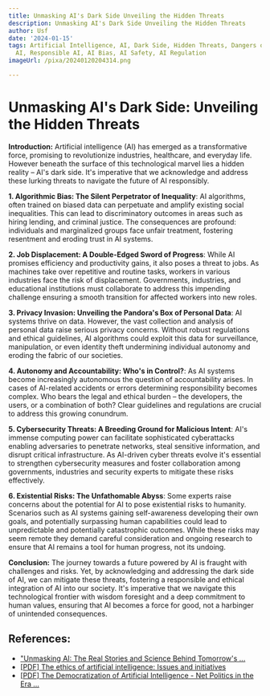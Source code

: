 ```yaml
---
title: Unmasking AI's Dark Side Unveiling the Hidden Threats
description: Unmasking AI's Dark Side Unveiling the Hidden Threats
author: Usf
date: '2024-01-15'
tags: Artificial Intelligence, AI, Dark Side, Hidden Threats, Dangers of AI, Ethical
  AI, Responsible AI, AI Bias, AI Safety, AI Regulation
imageUrl: /pixa/20240120204314.png

---
```

# Unmasking AI's Dark  Side:  Unveiling  the Hidden Threats

**Introduction:**
Artificial intelligence (AI) has emerged as a  transformative force, promising to revolutionize industries, healthcare, and everyday life. However beneath the surface of this  technological marvel lies  a hidden reality – AI's  dark side. It's imperative that we acknowledge and address these lurking threats to navigate the future of AI responsibly.

**1. Algorithmic Bias: The Silent Perpetrator  of Inequality**:
AI algorithms, often trained on biased data can perpetuate and amplify existing  social inequalities. This can  lead to discriminatory  outcomes in areas such as hiring lending, and criminal justice. The consequences  are profound: individuals and marginalized groups face unfair treatment, fostering resentment and eroding trust in  AI systems.

**2. Job Displacement: A Double-Edged Sword of Progress**:
While AI promises efficiency and  productivity gains, it also poses a threat to jobs. As machines take over repetitive and routine  tasks, workers in various industries face the risk of displacement. Governments, industries,  and educational institutions must  collaborate  to address this impending  challenge ensuring a smooth transition  for affected workers into new roles.

**3. Privacy Invasion: Unveiling the Pandora's Box of Personal Data**:
AI systems thrive  on data. However, the vast collection and analysis of personal data raise serious privacy concerns. Without robust regulations and ethical guidelines, AI algorithms could exploit  this data for surveillance, manipulation, or even identity theft undermining individual autonomy and eroding the fabric of our societies.

**4. Autonomy and Accountability: Who's in Control?**:
As AI systems become increasingly  autonomous the question of  accountability arises. In  cases of AI-related accidents or errors determining responsibility becomes complex. Who bears the legal and ethical burden – the developers, the users, or a combination  of  both?  Clear guidelines and regulations are crucial to address this growing conundrum.

**5. Cybersecurity  Threats:  A Breeding Ground for Malicious Intent**:
AI's immense computing  power can facilitate sophisticated cyberattacks enabling adversaries to penetrate networks, steal sensitive information, and disrupt critical infrastructure. As AI-driven cyber threats evolve it's essential to strengthen cybersecurity measures and foster  collaboration among governments, industries and security experts  to mitigate these risks effectively.

**6. Existential Risks: The Unfathomable  Abyss**:
Some experts raise  concerns about the potential for AI to pose existential risks to humanity.  Scenarios such as AI systems gaining self-awareness developing their own goals, and potentially surpassing  human capabilities could lead to unpredictable and potentially catastrophic outcomes. While these risks may seem remote  they demand  careful consideration and ongoing research to ensure that AI  remains a tool for human progress, not its undoing.

**Conclusion:**
The journey towards a future powered by AI is fraught  with challenges and risks.  Yet, by acknowledging and addressing the dark side of AI, we can mitigate these  threats, fostering a responsible and ethical integration of AI into  our society. It's imperative that we navigate this technological frontier with wisdom foresight and a deep commitment  to human values,  ensuring that AI becomes a force for good, not a  harbinger of unintended consequences.

## References:
- ["Unmasking AI: The Real Stories and Science Behind Tomorrow's ...](https://www.prnewswire.com/news-releases/unmasking-ai-the-real-stories-and-science-behind-tomorrows-intelligence-by-david-adams-callner--a-trailblazing-book-launched-on-the-auspicious-occasion-of-his-daughters-birth-302000179.html)
- [[PDF] The ethics of artificial intelligence: Issues and initiatives](https://www.europarl.europa.eu/RegData/etudes/STUD/2020/634452/EPRS_STU(2020)634452_EN.pdf)
- [[PDF] The Democratization of Artificial Intelligence - Net Politics in the Era ...](https://library.oapen.org/bitstream/id/61810f6f-bf40-404d-b688-61e9ac3405a4/external_content.pdf)
